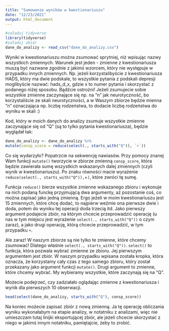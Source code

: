 ```yaml
---
title: "Sumowanie wyników w kwestionariuszu"
date: "12/23/2021"
output: html_document
---
```


```r
#załaduj tidyverse
library(tidyverse)
#załaduj zbiór
dane_do_analizy <- read_csv("dane_do_analizy.csv")
```

Wyniki w kwestionariuszu można zsumować sprytniej, niż wpisując nazwy wszystkich zmiennych. Warunek jest jeden - zmienne z kwestionariusza muszą być nazwane zgodnie z jakimś wzorcem, który nie występuje w przypadku innych zmiennych. Np. jeżeli korzystalibyście z kwestionariusza HADS, który ma dwie podskale, to wszystkie pytania z podskali depresji moglibyście nazwać: hads_d_x, gdzie x to numer pytania i skorzystać z podanego niżej sposobu. 
Bądźcie ostrożni! Jeżeli zsumujecie sobie wszystkie zmienne zaczynające się np. na "n" jak neurotyczność, bo korzystaliście ze skali neurotyczności, a w Waszym zbiorze będzie mienna "n" oznaczająca np. liczbę rodzeństwa, to dodacie liczbę rodzeństwa do wyniku w skali :)

Kod, który w moich danych do analizy zsumuje wszystkie zmienne zaczynające się od "Q" (są to tylko pytania kwestionariusza), będzie wyglądał tak:

```r
dane_do_analizy <- dane_do_analizy %>%
mutate(consp_score = reduce(select(., starts_with("Q")), `+`))
```

Co się wydarzyło? Popatrzcie na sekwencję nawiasów. Przy pomocy znanej Wam funkcji `mutate()` tworzycie w zbiorze zmienną `consp_score`, która będzie zawierała sumę wszystkich wskazanych dalej zmiennych (czyli wynik w kwestionariuszu). Po znaku równości macie wyrażenie `reduce(select(., starts_with("Q")), `+`)`, które zwróci tę sumę. 

Funkcja `reduce()` bierze wszystkie zmienne wskazanego zbioru i wykonuje na nich podaną funckę przyjmującą dwa argumenty, aż pozostanie coś, co można zapisać jako jedną zmienną. Ergo jeżeli w moim kwestionariuszu jest 15 zmiennych, które chcę dodać, to najpierw weźmie ona pierwsze dwie i doda, potem do wyniku tej operacji doda trzecią itd. Jako pierwszy argument podajecie zbiór, na którym chcecie przeprowadzić operację (u nas w tym miejscu jest wyrażenie `select(., starts_with("Q"))` o czym zaraz), a jako drugi operację, którą chcecie przeprowadzić, w tym przypadku ``+``.

Ale zaraz! W naszym zbiorze są nie tylko te zmienne, które chcemy zsumować! Dlatego właśnie `select(., starts_with("Q"))`. `select()` to funkcja, która pozwala wybrać zmienne ze zbioru. Jej pierwszym argumentem jest zbiór. W naszym przypadku wpisana została kropka, która oznacza, że korzystamy cały czas z tego samego zbioru, który został przekazany jako argument funkcji `mutate()`.  Drugi argument to zmienne, które chcemy wybrać. My wybieramy wszystkie, które zaczynają się na "Q". 

Możecie podejrzeć, czy zadziałało oglądając zmienne z kwestionariusza i wynik dla pierwszych 10 obserwacji.

```r
head(select(dane_do_analizy, starts_with("Q"), consp_score))
```


Na koniec możecie zapisać zbiór z nową zmienną. Ja tę operację obliczania wyniku wykonałabym na etapie analizy, w notatniku z analizami, więc nie umieszczam tutaj linijki eksportującej zbiór, ale jeżeli chcecie skorzystać z niego w jakimś innym notatniku, pamiętajcie, żeby to zrobić.


